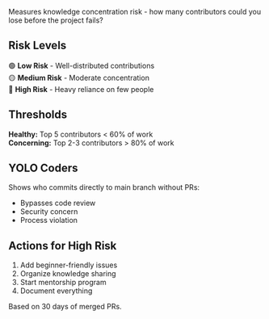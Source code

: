 Measures knowledge concentration risk - how many contributors could you lose before the project fails?

## Risk Levels

🟢 **Low Risk** - Well-distributed contributions  
🟡 **Medium Risk** - Moderate concentration  
🔴 **High Risk** - Heavy reliance on few people

## Thresholds

**Healthy:** Top 5 contributors < 60% of work  
**Concerning:** Top 2-3 contributors > 80% of work

## YOLO Coders

Shows who commits directly to main branch without PRs:
- Bypasses code review
- Security concern
- Process violation

## Actions for High Risk

1. Add beginner-friendly issues
2. Organize knowledge sharing
3. Start mentorship program
4. Document everything

Based on 30 days of merged PRs.